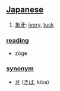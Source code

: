 == [[Japanese]] ==                                          

# [[象牙]]: [[ivory]], [[tusk]]

=== [[reading]] ===
* zōge

=== [[synonym]] ===
* [[牙]] ([[きば]], kiba)